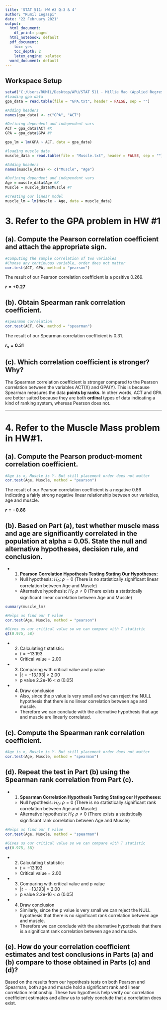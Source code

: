 ---
title: 'STAT 511: HW #3 Q:3 & 4'
author: "Rumil Legaspi"
date: "22 February 2021"
output:
  html_document:
    df_print: paged
  html_notebook: default
  pdf_document:
    toc: yes
    toc_depth: 2 
    latex_engine: xelatex
  word_document: default
---

## __Workspace Setup__

```{r, collapse = TRUE, warning = FALSE, message = FALSE}
setwd("C:/Users/RUMIL/Desktop/APU/STAT 511 - Millie Mao (Applied Regression Analysis)/week 4/Week 4")
#loading gpa data
gpa_data = read.table(file = "GPA.txt", header = FALSE, sep = "")

#Adding headers
names(gpa_data) <- c("GPA", "ACT")

#Defining dependent and independent vars
ACT = gpa_data$ACT #X
GPA = gpa_data$GPA #Y

gpa_lm = lm(GPA ~ ACT, data = gpa_data)

#loading muscle data
muscle_data = read.table(file = "Muscle.txt", header = FALSE, sep = "")

#Adding headers
names(muscle_data) <- c("Muscle", "Age")

#Defining dependent and independent vars
Age = muscle_data$Age #X
Muscle = muscle_data$Muscle #Y

#creating our linear model
muscle_lm = lm(Muscle ~ Age, data = muscle_data)
```
# __3. Refer to the GPA problem in HW #1__


## __(a). Compute the Pearson correlation coefficient and attach the appropriate sign.__


```{r}
#Computing the sample correlation of two variables
#Choose any continuous variable, order does not matter
cor.test(ACT, GPA, method = "pearson")
```
The result of our Pearson correlation coefficient is a positive 0.269. 

__$r = +0.27$__

## __(b). Obtain Spearman rank correlation coefficient.__

```{r, warning = FALSE, message = FALSE}
#spearman correlation
cor.test(ACT, GPA, method = "spearman")
```
The result of our Spearman correlation coefficient is 0.31.


__$r_{s}=0.31$__


## __(c). Which correlation coefficient is stronger? Why?__

The Spearman correlation coefficient is stronger compared to the Pearson correlation between the variables ACT(X) and GPA(Y). This is because Spearman measures the data __points by ranks__. In other words, ACT and GPA are better suited because they are both __ordinal__ types of data indicating a kind of ranking system, whereas Pearson does not.


----------------------------------------------

# __4. Refer to the Muscle Mass problem in HW#1.__

## __(a). Compute the Pearson product-moment correlation coefficient.__

```{r}
#Age is x, Muscle is Y. But still placement order does not matter
cor.test(Age, Muscle, method = "pearson")
```
The result of our Pearson correlation coefficient is a negative 0.86 indicating a fairly strong negative linear relationship between our variables, age and muscle. 

__$r = -0.86$__


## __(b). Based on Part (a), test whether muscle mass and age are significantly correlated in the population at alpha = 0.05. State the null and alternative hypotheses, decision rule, and conclusion.__

- 1. __Pearson Correlation Hypothesis Testing Stating Our Hypotheses:__ 
  + Null hypothesis: $H_{0}$: $\rho = 0$ (There is no statistically significant linear correlation between Age and Muscle)
  + Alternative hypothesis: $H_{1}$: $\rho \neq 0$ (There exists a statistically significant linear correlation between Age and Muscle)


 
```{r}
summary(muscle_lm)

#Helps us find our T value
cor.test(Age, Muscle, method = "pearson")

#Gives us our critical value so we can compare with T statistic
qt(0.975, 58)
```
- 2. Calculating t statistic:
  + $t= -13.193$ 
  + Critical value = 2.00

- 3. Comparing with critical value and p value
  + |$t= -13.193$| > 2.00
  + p value  2.2e-16 < $\alpha$ (0.05)
- 4. Draw conclusion
  + Also, since the p value is very small and we can reject the NULL hypothesis that there is no linear correlation between age and muscle.
  + Therefore we can conclude with the alternative hypothesis that age and muscle are linearly correlated.

## __(c). Compute the Spearman rank correlation coefficient.__
```{r}
#Age is x, Muscle is Y. But still placement order does not matter
cor.test(Age, Muscle, method = "spearman")
```
## __(d). Repeat the test in Part (b) using the Spearman rank correlation from Part (c).__

- 1. __Spearman Correlation Hypothesis Testing Stating our Hypotheses:__ 
  + Null hypothesis: $H_{0}$: $\rho = 0$ (There is no statistically significant rank correlation between Age and Muscle)
  + Alternative hypothesis: $H_{1}$: $\rho \neq 0$ (There exists a statistically significant rank correlation between Age and Muscle)

```{r, warning = FALSE, message = FALSE}
#Helps us find our T value
cor.test(Age, Muscle, method = "spearman")

#Gives us our critical value so we can compare with T statistic
qt(0.975, 58)
```
 
- 2. Calculating t statistic:
  + $t= -13.193$ 
  + Critical value = 2.00

- 3. Comparing with critical value and p value
  + |$t= -13.193$| > 2.00
  + p value  2.2e-16 < $\alpha$ (0.05)
- 4. Draw conclusion
  + Similarly, since the p value is very small we can reject the NULL hypothesis that there is no significant rank correlation between age and muscle.
  + Therefore we can conclude with the alternative hypothesis that there is a significant rank correlation between age and muscle.


## __(e). How do your correlation coefficient estimates and test conclusions in Parts (a) and (b) compare to those obtained in Parts (c) and (d)?__

Based on the results from our hypothesis tests on both Pearson and Spearman, both age and muscle hold a significant rank and linear correlation relationship. These two hypothesis help verify our correlation coefficient estimates and allow us to safely conclude that a correlation does exist.












